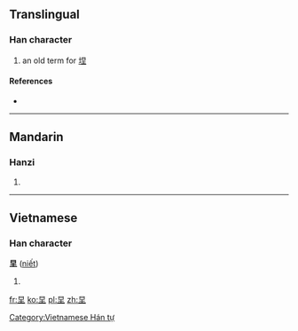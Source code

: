 ==Translingual==

===Han character===
{{Han char|rn=32|rad=土|as=04|sn=7|four=|canj=日土 (AG)}}
#an old term for [[㘿]]

====References====
* {{Han ref|kx=0224.200|dkj=04904|dj=0459.080|hdz=10422.160|uh=573C|ud=22332}}

----

==Mandarin==

===Hanzi===
{{cmn-hanzi|pin=[[jī]] ([[ji1]]), [[niè]] ([[nie4]])|wg=chi<sup>1</sup>, nieh<sup>4</sup>}}

# {{defn|Mandarin|sort=土04}}

----

==Vietnamese==

===Han character===
'''圼''' ([[niết]])

# {{defn|Vietnamese}}

[[Category:Vietnamese Hán tự]]

[[fr:圼]]
[[ko:圼]]
[[pl:圼]]
[[zh:圼]]